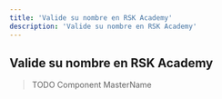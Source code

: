 ---
title: 'Valide su nombre en RSK Academy'
description: 'Valide su nombre en RSK Academy'
---

## Valide su nombre en RSK Academy

> TODO
> Component MasterName
